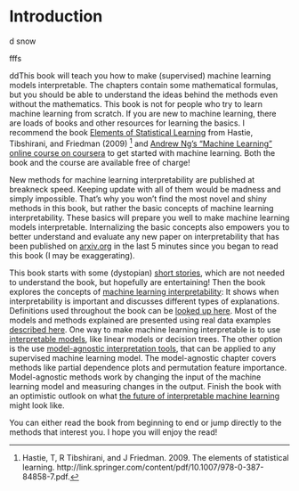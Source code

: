 # Introduction {#intro}

d snow


fffs

ddThis book will teach you how to make (supervised) machine learning models interpretable.
The chapters contain some mathematical formulas, but you should be able to understand the ideas behind the methods even without the mathematics.
This book is not for people who try to learn machine learning from scratch.
If you are new to machine learning, there are loads of books and other resources for learning the basics.
I recommend the book [Elements of Statistical Learning](https://web.stanford.edu/~hastie/ElemStatLearn/) from Hastie, Tibshirani, and Friedman (2009) [^Hastie] and [Andrew Ng's "Machine Learning" online course on coursera](https://www.coursera.org/learn/machine-learning) to get started with machine learning.
Both the book and the course are available free of charge!

New methods for machine learning interpretability are published at breakneck speed.
Keeping update with all of them would be madness and simply impossible. 
That's why you won't find the most novel and shiny methods in this book, but rather the basic concepts of machine learning interpretability.
These basics will prepare you well to make machine learning models interpretable.
Internalizing the basic concepts also empowers you to better understand and evaluate any new paper on interpretability that has been published on [arxiv.org](https://arxiv.org/) in the last 5 minutes since you began to read this book (I may be exaggerating).
  
This book starts with some (dystopian) [short stories](#storytime), which are not needed to understand the book, but hopefully are entertaining!
Then the book explores the concepts of [machine learning interpretability](#interpretability):
It shows when interpretability is important and discusses different types of explanations.
Definitions used throughout the book can be [looked up here](#definitions).
Most of the models and methods explained are presented using real data examples [described here](#data).
One way to make machine learning interpretable is to use [interpretable models](#simple), like linear models or decision trees.
The other option is the use [model-agnostic interpretation tools](#agnostic), that can be applied to any supervised machine learning model.
The model-agnostic chapter covers methods like partial dependence plots and permutation feature importance.
Model-agnostic methods work by changing the input of the machine learning model and measuring changes in the output.
Finish the book with an optimistic outlook on what [the future of interpretable machine learning](#future) might look like.

You can either read the book from beginning to end or jump directly to the methods that interest you.
I hope you will enjoy the read!


[^Hastie]: Hastie, T, R Tibshirani, and J Friedman. 2009. The elements of statistical learning. http://link.springer.com/content/pdf/10.1007/978-0-387-84858-7.pdf.
